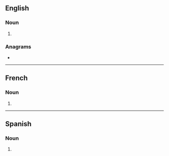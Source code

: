 ==English==

===Noun===
{{head|en|noun form}}

# {{plural of|en|senior}}

===Anagrams===
* {{anagrams|en|a=einorss|Serinos|seroins|sonsier}}

----

==French==

===Noun===
{{head|fr|noun form|g=m}}

# {{plural of|fr|senior}}

----

==Spanish==

===Noun===
{{head|es|noun form}}

# {{plural of|es|senior}}